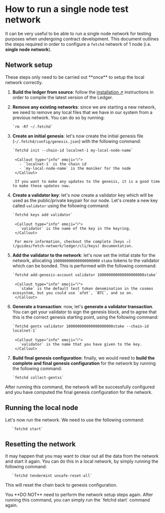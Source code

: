 
# How to run a single node test network

It can be very useful to be able to run a single node network for testing purposes when undergoing contract development. This document outlines the steps required in order to configure a `fetchd` network of 1 node (i.e. **single node network**).

## Network setup

<Callout type="info" emoji="ℹ️">
  These steps only need to be carried out **once** to setup the local network correctly.
</Callout>

1. **Build the ledger from source**: follow the [installation ↗️](/guides/fetch-network/ledger/installation) instructions in order to compile the latest version of the Ledger.

2. **Remove any existing networks**: since we are starting a new network, we need to remove any local files that we have in our system from a previous network. You can do so by running:

       `rm -Rf ~/.fetchd`

3. **Create an initial genesis**: let's now create the initial genesis file (`~/.fetchd/config/genesis.json`) with the following command:

       `fetchd init --chain-id localnet-1 my-local-node-name`

        <Callout type="info" emoji="ℹ️">
          - `localnet-1` is the chain id
          - `my-local-node-name` is the moniker for the node
        </Callout>

        If you want to make any updates to the genesis, it is a good time to make these updates now.

4. **Create a validator key**: let's now create a validator key which will be used as the public/private keypair for our node. Let's create a new key called `validator` using the following command:

       `fetchd keys add validator`

        <Callout type="info" emoji="ℹ️">
          `validator` is the name of the key in the keyring.
        </Callout>

        For more information, checkout the complete [keys ↗️](/guides/fetch-network/ledger/cli/keys) documentation.

5. **Add the validator to the network**: let's now set the initial state for the network, allocating `100000000000000000000` `stake` tokens to the validator which can be bonded. This is performed with the following command:

       `fetchd add-genesis-account validator 100000000000000000000stake`

        <Callout type="info" emoji="ℹ️">
          `stake` is the default test token denomination in the cosmos ecosystem, but you could use `afet`, `BTC`, and so on.
        </Callout>

6. **Generate a transaction**: now, let's **generate a validator transaction**. You can get your validator to sign the genesis block, and to agree that this is the correct genesis starting point, using the following command:

       `fetchd gentx validator 100000000000000000000stake --chain-id localnet-1`

        <Callout type="info" emoji="ℹ️">
          `validator` is the name that you have given to the key.
        </Callout>

7. **Build final genesis configuration**: finally, we would need to **build the complete and final genesis configuration** for the network by running the following command:

       `fetchd collect-gentxs`

After running this command, the network will be successfully configured and you have computed the final genesis configuration for the network.

## Running the local node

Let's now run the network. We need to use the following command:

       `fetchd start`

## Resetting the network

It may happen that you may want to clear out all the data from the network and start it again. You can do this in a local network, by simply running the following command:

       `fetchd tendermint unsafe-reset-all`

This will reset the chain back to genesis configuration.

<Callout type="warning" emoji="⚠️">
  You **DO NOT** need to perform the network setup steps again. After running this command, you can simply run the `fetchd start` command again.
</Callout>
